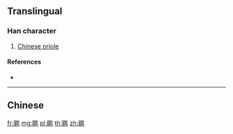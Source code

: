{{character info/new}}
{{also|鸝}}
==Translingual==

===Han character===
{{Han char|rn=196|rad=鸟|as=07|sn=12|four=|canj=MBPYM}}

# [[Chinese oriole]]

====References====
* {{Han ref|kx=1505.141|hdz=74634.070|uh=9E42|ud=40514}}

----

==Chinese==
{{zh-see|鸝}}

[[fr:鹂]]
[[mg:鹂]]
[[pl:鹂]]
[[th:鹂]]
[[zh:鹂]]